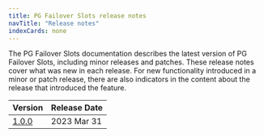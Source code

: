 ```yaml
---
title: PG Failover Slots release notes
navTitle: "Release notes"
indexCards: none
---
```

The PG Failover Slots documentation describes the latest version of PG Failover Slots,
including minor releases and patches. These release notes
cover what was new in each release. For new functionality introduced
in a minor or patch release, there are also indicators in the content
about the release that introduced the feature.

|           Version           | Release Date |
| --------------------------- | ------------ |
| [1.0.0](pg_failover_slots_1.0.0_rel_notes) | 2023 Mar 31  |




